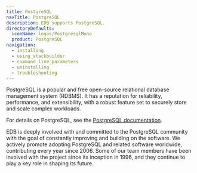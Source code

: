 ```yaml
---
title: PostgreSQL
navTitle: PostgreSQL
description: EDB supports PostgreSQL.
directoryDefaults:
  iconName: logos/PostgresqlMono
  product: PostgreSQL
navigation:
  - installing
  - using_stackbuilder
  - command_line_parameters
  - uninstalling
  - troubleshooting
---
```


PostgreSQL is a popular and free open-source relational database management system (RDBMS). It has a reputation for reliability, performance, and extensibility, with a robust feature set to securely store and scale complex workloads.

For details on PostgreSQL, see the [PostgreSQL documentation](https://www.postgresql.org/docs/).

EDB is deeply involved with and committed to the PostgreSQL community with the goal of constantly improving and building on the software. We actively promote adopting PostgreSQL and related software worldwide, contributing every year since 2006. Some of our team members have been involved with the project since its inception in 1996, and they continue to play a key role in shaping its future.
